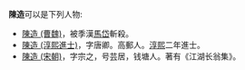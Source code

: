 '''陳造'''可以是下列人物:
*[[陳造_(曹魏)|陳造 (曹魏)]]，被季漢[[馬岱|馬岱]]斬殺。
*[[陳造_(淳熙進士)|陳造 (淳熙進士)]]，字唐卿。高郵人。[[淳熙|淳熙]]二年進士。
*[[陳造_(宋朝)|陳造 (宋朝)]]，字宗之，号芸居，钱塘人。著有《江湖长翁集》。
{{disambig|C}}